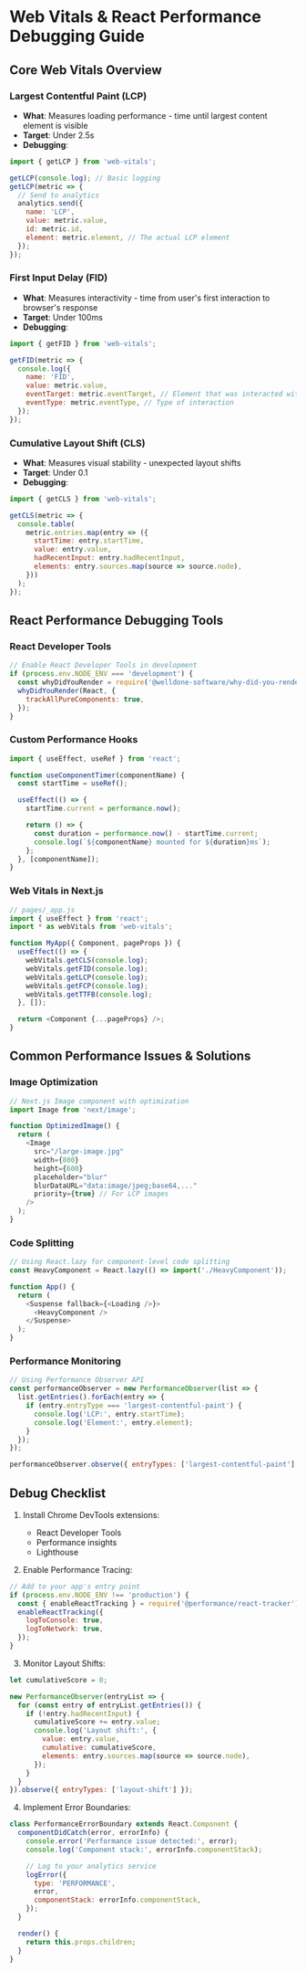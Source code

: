 # Web Vitals & React Performance Debugging Guide

## Core Web Vitals Overview

### Largest Contentful Paint (LCP)

- **What**: Measures loading performance - time until largest content element is visible
- **Target**: Under 2.5s
- **Debugging**:

```javascript
import { getLCP } from 'web-vitals';

getLCP(console.log); // Basic logging
getLCP(metric => {
  // Send to analytics
  analytics.send({
    name: 'LCP',
    value: metric.value,
    id: metric.id,
    element: metric.element, // The actual LCP element
  });
});
```

### First Input Delay (FID)

- **What**: Measures interactivity - time from user's first interaction to browser's response
- **Target**: Under 100ms
- **Debugging**:

```javascript
import { getFID } from 'web-vitals';

getFID(metric => {
  console.log({
    name: 'FID',
    value: metric.value,
    eventTarget: metric.eventTarget, // Element that was interacted with
    eventType: metric.eventType, // Type of interaction
  });
});
```

### Cumulative Layout Shift (CLS)

- **What**: Measures visual stability - unexpected layout shifts
- **Target**: Under 0.1
- **Debugging**:

```javascript
import { getCLS } from 'web-vitals';

getCLS(metric => {
  console.table(
    metric.entries.map(entry => ({
      startTime: entry.startTime,
      value: entry.value,
      hadRecentInput: entry.hadRecentInput,
      elements: entry.sources.map(source => source.node),
    }))
  );
});
```

## React Performance Debugging Tools

### React Developer Tools

```javascript
// Enable React Developer Tools in development
if (process.env.NODE_ENV === 'development') {
  const whyDidYouRender = require('@welldone-software/why-did-you-render');
  whyDidYouRender(React, {
    trackAllPureComponents: true,
  });
}
```

### Custom Performance Hooks

```javascript
import { useEffect, useRef } from 'react';

function useComponentTimer(componentName) {
  const startTime = useRef();

  useEffect(() => {
    startTime.current = performance.now();

    return () => {
      const duration = performance.now() - startTime.current;
      console.log(`${componentName} mounted for ${duration}ms`);
    };
  }, [componentName]);
}
```

### Web Vitals in Next.js

```javascript
// pages/_app.js
import { useEffect } from 'react';
import * as webVitals from 'web-vitals';

function MyApp({ Component, pageProps }) {
  useEffect(() => {
    webVitals.getCLS(console.log);
    webVitals.getFID(console.log);
    webVitals.getLCP(console.log);
    webVitals.getFCP(console.log);
    webVitals.getTTFB(console.log);
  }, []);

  return <Component {...pageProps} />;
}
```

## Common Performance Issues & Solutions

### Image Optimization

```javascript
// Next.js Image component with optimization
import Image from 'next/image';

function OptimizedImage() {
  return (
    <Image
      src="/large-image.jpg"
      width={800}
      height={600}
      placeholder="blur"
      blurDataURL="data:image/jpeg;base64,..."
      priority={true} // For LCP images
    />
  );
}
```

### Code Splitting

```javascript
// Using React.lazy for component-level code splitting
const HeavyComponent = React.lazy(() => import('./HeavyComponent'));

function App() {
  return (
    <Suspense fallback={<Loading />}>
      <HeavyComponent />
    </Suspense>
  );
}
```

### Performance Monitoring

```javascript
// Using Performance Observer API
const performanceObserver = new PerformanceObserver(list => {
  list.getEntries().forEach(entry => {
    if (entry.entryType === 'largest-contentful-paint') {
      console.log('LCP:', entry.startTime);
      console.log('Element:', entry.element);
    }
  });
});

performanceObserver.observe({ entryTypes: ['largest-contentful-paint'] });
```

## Debug Checklist

1. Install Chrome DevTools extensions:
   - React Developer Tools
   - Performance insights
   - Lighthouse

2. Enable Performance Tracing:

```javascript
// Add to your app's entry point
if (process.env.NODE_ENV !== 'production') {
  const { enableReactTracking } = require('@performance/react-tracker');
  enableReactTracking({
    logToConsole: true,
    logToNetwork: true,
  });
}
```

3. Monitor Layout Shifts:

```javascript
let cumulativeScore = 0;

new PerformanceObserver(entryList => {
  for (const entry of entryList.getEntries()) {
    if (!entry.hadRecentInput) {
      cumulativeScore += entry.value;
      console.log('Layout shift:', {
        value: entry.value,
        cumulative: cumulativeScore,
        elements: entry.sources.map(source => source.node),
      });
    }
  }
}).observe({ entryTypes: ['layout-shift'] });
```

4. Implement Error Boundaries:

```javascript
class PerformanceErrorBoundary extends React.Component {
  componentDidCatch(error, errorInfo) {
    console.error('Performance issue detected:', error);
    console.log('Component stack:', errorInfo.componentStack);

    // Log to your analytics service
    logError({
      type: 'PERFORMANCE',
      error,
      componentStack: errorInfo.componentStack,
    });
  }

  render() {
    return this.props.children;
  }
}
```
